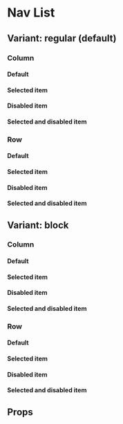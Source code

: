 
<Meta of={NavListStories} />

# Nav List

<Primary />

## Variant: regular (default)

### Column

#### Default

<Canvas of={NavListStories.Column} />

#### Selected item

<Canvas of={NavListStories.ColumnWithSelectedItem} />

#### Disabled item

<Canvas of={NavListStories.ColumnWithDisabledItem} />

#### Selected and disabled item

<Canvas of={NavListStories.ColumnWithSelectedAndDisabledItem} />

### Row

#### Default

<Canvas of={NavListStories.Row} />

#### Selected item

<Canvas of={NavListStories.RowWithSelectedItem} />

#### Disabled item

<Canvas of={NavListStories.RowWithDisabledItem} />

#### Selected and disabled item

<Canvas of={NavListStories.RowWithSelectedAndDisabledItem} />

## Variant: block

### Column

#### Default

<Canvas of={NavListStories.ColumnBlock} />

#### Selected item

<Canvas of={NavListStories.ColumnWithSelectedItemBlock} />

#### Disabled item

<Canvas of={NavListStories.ColumnWithDisabledItemBlock} />

#### Selected and disabled item

<Canvas of={NavListStories.ColumnWithSelectedAndDisabledItemBlock} />

### Row

#### Default

<Canvas of={NavListStories.RowBlock} />

#### Selected item

<Canvas of={NavListStories.RowWithSelectedItemBlock} />

#### Disabled item

<Canvas of={NavListStories.RowWithDisabledItemBlock} />

#### Selected and disabled item

<Canvas of={NavListStories.RowWithSelectedAndDisabledItemBlock} />

## Props

<ArgTypes of={NavListStories} />
